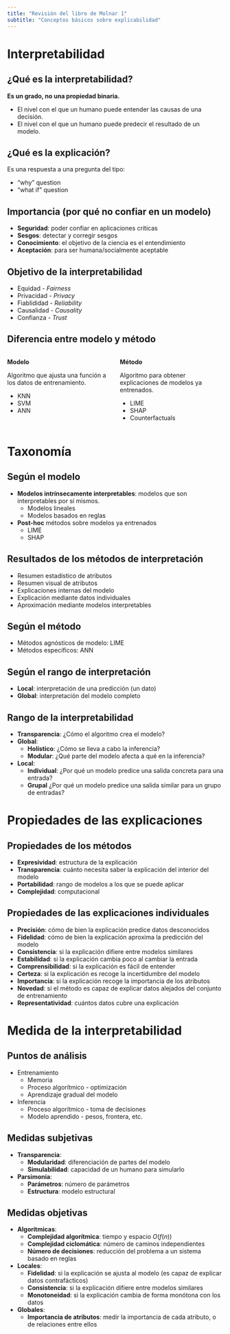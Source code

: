 ```yaml
---
title: "Revisión del libro de Molnar 1"
subtitle: "Conceptos básicos sobre explicabilidad"
---
```


# Interpretabilidad

## ¿Qué es la interpretabilidad?

**Es un grado, no una propiedad binaria.**

- El nivel con el que un humano puede entender las causas de una decisión.
- El nivel con el que un humano puede predecir el resultado de un modelo.


## ¿Qué es la explicación?

Es una respuesta a una pregunta del tipo:

- "why" question
- "what if" question

## Importancia (por qué no confiar en un modelo)

- **Seguridad**: poder confiar en aplicaciones críticas
- **Sesgos**: detectar y corregir sesgos
- **Conocimiento**: el objetivo de la ciencia es el entendimiento
- **Aceptación**: para ser humana/socialmente aceptable


## Objetivo de la interpretabilidad

- Equidad - *Fairness*
- Privacidad - *Privacy*
- Fiablididad - *Reliability*
- Causalidad - *Causality*
- Confianza - *Trust*


## Diferencia entre modelo y método

::: {.columns}
::: {.column width="50%"}
**Modelo**

Algoritmo que ajusta una función a los datos de entrenamiento.

- KNN
- SVM
- ANN
:::
::: {.column width="50%"}
**Método**

Algoritmo para obtener explicaciones de modelos ya entrenados.

- LIME
- SHAP
- Counterfactuals
:::
:::


# Taxonomía

## Según el modelo

- **Modelos intrínsecamente interpretables**: modelos que son interpretables por sí mismos.
  - Modelos lineales
  - Modelos basados en reglas
- **Post-hoc** métodos sobre modelos ya entrenados
  - LIME
  - SHAP

## Resultados de los métodos de interpretación

- Resumen estadístico de atributos
- Resumen visual de atributos
- Explicaciones internas del modelo
- Explicación mediante datos individuales
- Aproximación mediante modelos interpretables


## Según el método

- Métodos agnósticos de modelo: LIME
- Métodos específicos: ANN


## Según el rango de interpretación

- **Local**: interpretación de una predicción (un dato)
- **Global**: interpretación del modelo completo


## Rango de la interpretabilidad

- **Transparencia**: ¿Cómo el algoritmo crea el modelo?
- **Global**:
  - **Holístico**: ¿Cómo se lleva a cabo la inferencia?
  - **Modular**: ¿Qué parte del modelo afecta a qué en la inferencia?
- **Local**:
  - **Individual**: ¿Por qué un modelo predice una salida concreta para una entrada?
  - **Grupal** ¿Por qué un modelo predice una salida similar para un grupo de entradas?


# Propiedades de las explicaciones

## Propiedades de los métodos

- **Expresividad**: estructura de la explicación
- **Transparencia**: cuánto necesita saber la explicación del interior del modelo
- **Portabilidad**: rango de modelos a los que se puede aplicar
- **Complejidad**: computacional


## Propiedades de las explicaciones individuales

- **Precisión**: cómo de bien la explicación predice datos desconocidos
- **Fidelidad**: cómo de bien la explicación aproxima la predicción del modelo
- **Consistencia**: si la explicación difiere entre modelos similares
- **Estabilidad**: si la explicación cambia poco al cambiar la entrada
- **Comprensibilidad**: si la explicación es fácil de entender
- **Certeza**: si la explicación es recoge la incertidumbre del modelo
- **Importancia**: si la explicación recoge la importancia de los atributos
- **Novedad**: si el método es capaz de explicar datos alejados del conjunto de entrenamiento
- **Representatividad**: cuántos datos cubre una explicación


# Medida de la interpretabilidad {.inh_novel}

## Puntos de análisis

- Entrenamiento
  - Memoria
  - Proceso algorítmico - optimización
  - Aprendizaje gradual del modelo
- Inferencia
  - Proceso algorítmico - toma de decisiones
  - Modelo aprendido - pesos, frontera, etc.

## Medidas subjetivas

- **Transparencia**:
  - **Modularidad**: diferenciación de partes del modelo
  - **Simulabilidad**: capacidad de un humano para simularlo
- **Parsimonia**:
  - **Parámetros**: número de parámetros
  - **Estructura**: modelo estructural

## Medidas objetivas {.smaller}

- **Algorítmicas**:
  - **Complejidad algorítmica**: tiempo y espacio $O(f(n))$
  - **Complejidad ciclomática**: número de caminos independientes
  - **Número de decisiones**: reducción del problema a un sistema basado en reglas
- **Locales**:
  - **Fidelidad**: si la explicación se ajusta al modelo (es capaz de explicar datos contrafácticos)
  - **Consistencia**: si la explicación difiere entre modelos similares
  - **Monotoneidad**: si la explicación cambia de forma monótona con los datos
- **Globales**:
  - **Importancia de atributos**: medir la importancia de cada atributo, o de relaciones entre ellos
